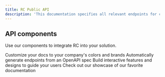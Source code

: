 ```yaml
---
title: RC Public API
description: 'This documentation specifies all relevant endpoints for communication with HEMS partners'
---
```


## API components

Use our components to integrate RC into your solution.

<CardGroup cols={2}>
  <Card
    title="CRM and user data"
    icon="globe"
    href="https://mintlify.com/docs/settings/global"
  >
    Customize your docs to your company's colors and brands
  </Card>
  <Card
    title="Prices and tariffs"
    icon="code"
    href="https://mintlify.com/docs/api-playground/openapi"
  >
    Automatically generate endpoints from an OpenAPI spec
  </Card>
  <Card
    title="Consumption and metering"
    icon="screwdriver-wrench"
    href="https://mintlify.com/docs/components/accordion"
  >
    Build interactive features and designs to guide your users
  </Card>
  <Card
    title="Steering and scheduling"
    icon="stars"
    href="https://mintlify.com/showcase"
  >
    Check out our showcase of our favorite documentation
  </Card>
</CardGroup>
